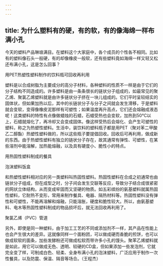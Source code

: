 ```yaml
---
---
---
```

title: 为什么塑料有的硬，有的软，有的像海绵一样布满小孔
---




今天的塑料产品琳琅满目。在塑料这个大家庭中，各个成员的个性各不相同。比如有的塑料像石头一般硬，有的却像橡皮一般软，还有些塑料竟如海绵一样又轻又松还布满小孔，这是怎么回事？

用PET热塑性塑料制作的饮料瓶可回收再利用



塑料是以合成树脂为主要成分的高分子材料，各种塑料的性质不一样是由于它们的分子结构不同造成的。许多塑料是由一条条很长的链状分子组成的，如最常见的聚乙烯、聚氯乙烯塑料就是由许多链状分子挤在一块儿组成的。它们平时呈较结实的固体状，但如果加热以后，其中的长链状分子与分子之间就会发生滑移，于是塑料就会变软，变得像橡皮泥那样有可塑性；如果温度再升高点，它们还会熔融成液态呢！这类塑料的特性有点像做蜡烛的石蜡，石蜡受热也会变软，加热到50℃以上，石蜡就熔化了，再冷却又会变成固体。像这样受热后会熔化、会产生可塑性的塑料，称之为热塑性塑料。生活中，装饮料的塑料瓶子都是用PET（聚对苯二甲酸乙二醇酯）热塑性塑料做的，所以这些瓶子要提倡回收。回收后可再利用，做成新的东西。由于热塑性塑料有独立的链状分子存在，故其通常有弹性、可塑性，在某些溶剂中能溶解，加热能熔融，以及具有硬度小、脆性小的特点。

用热固性塑料制成的餐具



泡沫塑料饭盒



和热塑性塑料相对应的另一类塑料叫热固性塑料。热固性塑料在合成之初通常也由链状分子组成，但在成型之时，分子间会发生交联等反应，导致分子结合成很紧密的网状立体结构，从而变成牢固而又坚硬的物质。如五彩缤纷的氨基塑料就属热固性塑料，它耐热不变形，常用来制作餐具、电器、隔热材料等。热固性塑料没有弹性和可塑性，不能再溶解和熔融，只能溶胀，硬度和脆性较大。所以，由氨基塑料、电木等热固性塑料制成的物品损坏后，就无法回收再利用了。

聚氯乙烯（PVC）管道



另外，即使是同一种塑料，由于加工工艺的不同或添加剂不一样，其产品在性能上也会产生很大的差异。这就像同样一个面粉团，可以做成硬而香脆的煎饼，也可以做成软软的面条，加些发酵粉还可做成松软而带许多小孔的馒头。聚苯乙烯塑料就是如此，用它可以做成无色、透明、较硬的CD盒，但如果添加一些发泡剂，它就完全变了样，可制成白色、轻柔、全身布满小孔的泡沫塑料，广泛应用于制作一次性餐具，以及防震、保温、隔音等场合。（王程杰）